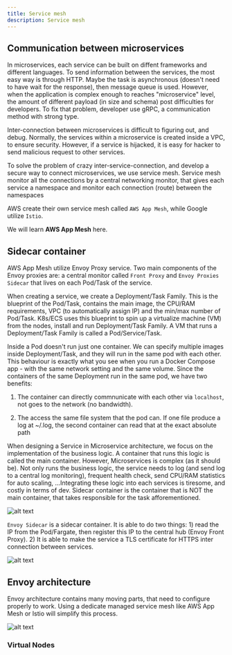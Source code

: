 ```yaml
---
title: Service mesh
description: Service mesh
---
```


## Communication between microservices

In microservices, each service can be built on diffent frameworks and different languages. To send information between the services, the most easy way is through HTTP. Maybe the task is asynchronous (doesn't need to have wait for the response), then message queue is used. However, when the application is complex enough to reaches "microservice" level, the amount of different payload (in size and schema) post difficulties for developers. To fix that problem, developer use gRPC, a communication method with strong type. 

Inter-connection between microservices is difficult to figuring out, and debug. Normally, the services within a microservice is created inside a VPC, to ensure security. However, if a service is hijacked, it is easy for hacker to send malicious request to other services. 

To solve the problem of crazy inter-service-connection, and develop a secure way to connect microservices, we use service mesh. Service mesh monitor all the connections by a central networking monitor, that gives each service a namespace and monitor each connection (route) between the namespaces

AWS create their own service mesh called `AWS App Mesh`, while Google utilize `Istio`.


We will learn **AWS App Mesh** here.

## Sidecar container

AWS App Mesh utilize Envoy Proxy service. Two main components of the Envoy proxies are: a central monitor called `Front Proxy` and `Envoy Proxies Sidecar` that lives on each Pod/Task of the service.

When creating a service, we create a Deployment/Task Family. This is the blueprint of the Pod/Task, contains the main image, the CPU/RAM requirements, VPC (to automatically assign IP) and the min/max number of Pod/Task. K8s/ECS uses this blueprint to spin up a virtualize machine (VM) from the nodes, install and run Deployment/Task Family. A VM that runs a Deployment/Task Family is called a Pod/Service/Task.

Inside a Pod doesn't run just one container. We can specify multiple images inside Deployment/Task, and they will run in the same pod with each other. This behaviour is exactly what you see when you run a Docker Compose app - with the same network setting and the same volume. Since the containers of the same Deployment run in the same pod, we have two benefits: 

1. The container can directly commnunicate with each other via `localhost`, not goes to the network (no bandwidth). 

2. The access the same file system that the pod can. If one file produce a log at ~/.log, the second container can read that at the exact absolute path

When designing a Service in Microservice architecture, we focus on the implementation of the business logic. A container that runs this logic is called the main container. However, Microservices is complex (as it should be). Not only runs the business logic, the service needs to log (and send log to a central log monitoring), frequent health check, send CPU/RAM statistics for auto scaling, ...Integrating these logic into each services is tiresome, and costly in terms of dev. Sidecar container is the container that is NOT the main container, that takes responsible for the task afforementioned. 

![alt text](image.png)


`Envoy Sidecar` is a sidecar container. It is able to do two things: 1) read the IP from the Pod/Fargate, then register this IP to the central hub (Envoy Front Proxy). 2) It is able to make the service a TLS certificate for HTTPS inter connection between services.

![alt text](image-1.png)

## Envoy architecture

Envoy architecture contains many moving parts, that need to configure properly to work. Using a dedicate managed service mesh like AWS App Mesh or Istio will simplify this process.

![alt text](image-3.png)

### Virtual Nodes

